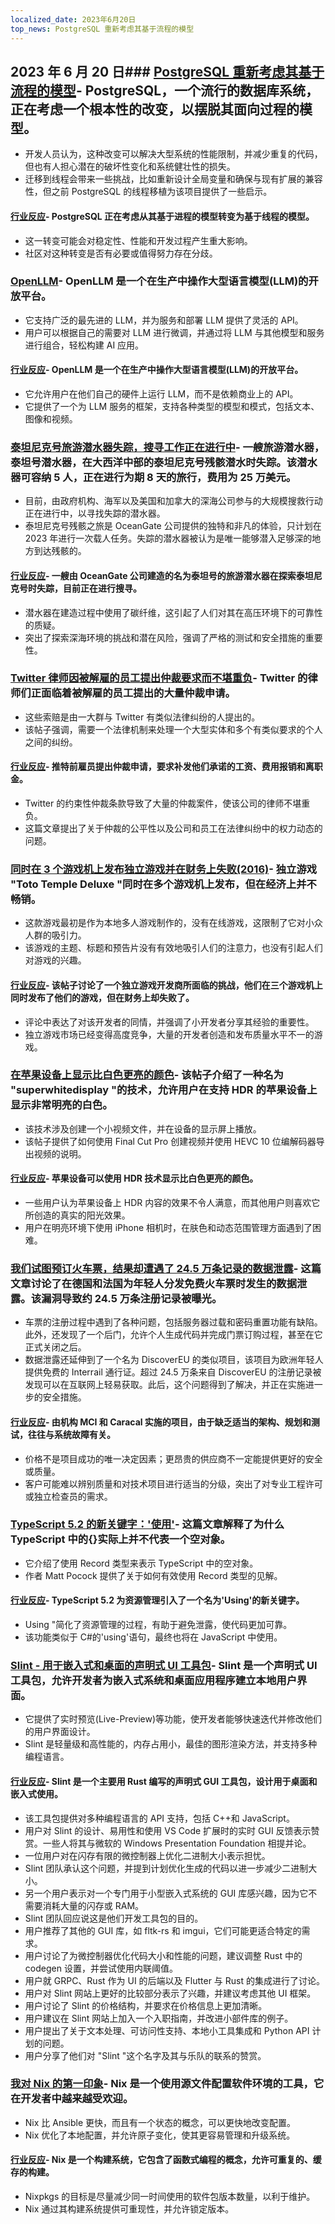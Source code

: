 ```yaml
---
localized_date: 2023年6月20日
top_news: PostgreSQL 重新考虑其基于流程的模型
---
```




<CallToAction />

<Steps>

## 2023 年 6 月 20 日### [PostgreSQL 重新考虑其基于流程的模型](https://lwn.net/SubscriberLink/934940/3abb2d4086680b78/)- PostgreSQL，一个流行的数据库系统，正在考虑一个根本性的改变，以摆脱其面向过程的模型。

- 开发人员认为，这种改变可以解决大型系统的性能限制，并减少重复的代码，但也有人担心潜在的破坏性变化和系统健壮性的损失。
- 迁移到线程会带来一些挑战，比如重新设计全局变量和确保与现有扩展的兼容性，但之前 PostgreSQL 的线程移植为该项目提供了一些启示。

#### [行业反应](http://news.ycombinator.com/item?id=36393030)- PostgreSQL 正在考虑从其基于进程的模型转变为基于线程的模型。

- 这一转变可能会对稳定性、性能和开发过程产生重大影响。
- 社区对这种转变是否有必要或值得努力存在分歧。

### [OpenLLM](https://github.com/bentoml/OpenLLM)- OpenLLM 是一个在生产中操作大型语言模型(LLM)的开放平台。

- 它支持广泛的最先进的 LLM，并为服务和部署 LLM 提供了灵活的 API。
- 用户可以根据自己的需要对 LLM 进行微调，并通过将 LLM 与其他模型和服务进行组合，轻松构建 AI 应用。

#### [行业反应](http://news.ycombinator.com/item?id=36388219)- OpenLLM 是一个在生产中操作大型语言模型(LLM)的开放平台。

- 它允许用户在他们自己的硬件上运行 LLM，而不是依赖商业上的 API。
- 它提供了一个为 LLM 服务的框架，支持各种类型的模型和模式，包括文本、图像和视频。

### [泰坦尼克号旅游潜水器失踪，搜寻工作正在进行中](https://www.bbc.com/news/world-us-canada-65953872)- 一艘旅游潜水器，泰坦号潜水器，在大西洋中部的泰坦尼克号残骸潜水时失踪。该潜水器可容纳 5 人，正在进行为期 8 天的旅行，费用为 25 万美元。

- 目前，由政府机构、海军以及美国和加拿大的深海公司参与的大规模搜救行动正在进行中，以寻找失踪的潜水器。
- 泰坦尼克号残骸之旅是 OceanGate 公司提供的独特和非凡的体验，只计划在 2023 年进行一次载人任务。失踪的潜水器被认为是唯一能够潜入足够深的地方到达残骸的。

#### [行业反应](http://news.ycombinator.com/item?id=36391053)- 一艘由 OceanGate 公司建造的名为泰坦号的旅游潜水器在探索泰坦尼克号时失踪，目前正在进行搜寻。

- 潜水器在建造过程中使用了碳纤维，这引起了人们对其在高压环境下的可靠性的质疑。
- 突出了探索深海环境的挑战和潜在风险，强调了严格的测试和安全措施的重要性。

### [Twitter 律师因被解雇的员工提出仲裁要求而不堪重负](https://www.techdirt.com/2023/06/16/twitters-lawyers-admit-theyre-overwhelmed-as-nearly-2000-laid-off-employees-file-arbitration-claims/)- Twitter 的律师们正面临着被解雇的员工提出的大量仲裁申请。

- 这些索赔是由一大群与 Twitter 有类似法律纠纷的人提出的。
- 该帖子强调，需要一个法律机制来处理一个大型实体和多个有类似要求的个人之间的纠纷。

#### [行业反应](http://news.ycombinator.com/item?id=36390308)- 推特前雇员提出仲裁申请，要求补发他们承诺的工资、费用报销和离职金。

- Twitter 的约束性仲裁条款导致了大量的仲裁案件，使该公司的律师不堪重负。
- 这篇文章提出了关于仲裁的公平性以及公司和员工在法律纠纷中的权力动态的问题。

### [同时在 3 个游戏机上发布独立游戏并在财务上失败(2016)](https://juicybeast.com/2016/01/11/releasing-an-indie-game-on-3-consoles-at-once-and-failing-financially/#2-years)- 独立游戏 "Toto Temple Deluxe "同时在多个游戏机上发布，但在经济上并不畅销。

- 这款游戏最初是作为本地多人游戏制作的，没有在线游戏，这限制了它对小众人群的吸引力。
- 该游戏的主题、标题和预告片没有有效地吸引人们的注意力，也没有引起人们对游戏的兴趣。

#### [行业反应](http://news.ycombinator.com/item?id=36387030)- 该帖子讨论了一个独立游戏开发商所面临的挑战，他们在三个游戏机上同时发布了他们的游戏，但在财务上却失败了。

- 评论中表达了对该开发者的同情，并强调了小开发者分享其经验的重要性。
- 独立游戏市场已经变得高度竞争，大量的开发者创造和发布质量水平不一的游戏。

### [在苹果设备上显示比白色更亮的颜色](https://github.com/dtinth/superwhite)- 该帖子介绍了一种名为 "superwhitedisplay "的技术，允许用户在支持 HDR 的苹果设备上显示非常明亮的白色。

- 该技术涉及创建一个小视频文件，并在设备的显示屏上播放。
- 该帖子提供了如何使用 Final Cut Pro 创建视频并使用 HEVC 10 位编解码器导出视频的说明。

#### [行业反应](http://news.ycombinator.com/item?id=36389285)- 苹果设备可以使用 HDR 技术显示比白色更亮的颜色。

- 一些用户认为苹果设备上 HDR 内容的效果不令人满意，而其他用户则喜欢它所创造的真实的阳光效果。
- 用户在明亮环境下使用 iPhone 相机时，在肤色和动态范围管理方面遇到了困难。

### [我们试图预订火车票，结果却遭遇了 24.5 万条记录的数据泄露](https://zerforschung.org/posts/freundschaftspass-en/)- 这篇文章讨论了在德国和法国为年轻人分发免费火车票时发生的数据泄露。该漏洞导致约 24.5 万条注册记录被曝光。

- 车票的注册过程中遇到了各种问题，包括服务器过载和密码重置功能有缺陷。此外，还发现了一个后门，允许个人生成代码并完成门票订购过程，甚至在它正式关闭之后。
- 数据泄露还延伸到了一个名为 DiscoverEU 的类似项目，该项目为欧洲年轻人提供免费的 Interrail 通行证。超过 24.5 万条来自 DiscoverEU 的注册记录被发现可以在互联网上轻易获取。此后，这个问题得到了解决，并正在实施进一步的安全措施。

#### [行业反应](http://news.ycombinator.com/item?id=36388828)- 由机构 MCI 和 Caracal 实施的项目，由于缺乏适当的架构、规划和测试，往往与系统故障有关。

- 价格不是项目成功的唯一决定因素；更昂贵的供应商不一定能提供更好的安全或质量。
- 客户可能难以辨别质量和对技术项目进行适当的分级，突出了对专业工程许可或独立检查员的需求。

### [TypeScript 5.2 的新关键字：'使用'](https://www.totaltypescript.com/typescript-5-2-new-keyword-using)- 这篇文章解释了为什么 TypeScript 中的{}实际上并不代表一个空对象。

- 它介绍了使用 Record 类型来表示 TypeScript 中的空对象。
- 作者 Matt Pocock 提供了关于如何有效使用 Record 类型的见解。

#### [行业反应](http://news.ycombinator.com/item?id=36388894)- TypeScript 5.2 为资源管理引入了一个名为'Using'的新关键字。

- Using "简化了资源管理的过程，有助于避免泄露，使代码更加可靠。
- 该功能类似于 C#的'using'语句，最终也将在 JavaScript 中使用。

### [Slint - 用于嵌入式和桌面的声明式 UI 工具包](https://slint.dev)- Slint 是一个声明式 UI 工具包，允许开发者为嵌入式系统和桌面应用程序建立本地用户界面。

- 它提供了实时预览(Live-Preview)等功能，使开发者能够快速迭代并修改他们的用户界面设计。
- Slint 是轻量级和高性能的，内存占用小，最佳的图形渲染方法，并支持多种编程语言。

#### [行业反应](http://news.ycombinator.com/item?id=36388821)- Slint 是一个主要用 Rust 编写的声明式 GUI 工具包，设计用于桌面和嵌入式使用。

- 该工具包提供对多种编程语言的 API 支持，包括 C++和 JavaScript。
- 用户对 Slint 的设计、易用性和使用 VS Code 扩展时的实时 GUI 反馈表示赞赏。一些人将其与微软的 Windows Presentation Foundation 相提并论。
- 一位用户对在闪存有限的微控制器上优化二进制大小表示担忧。
- Slint 团队承认这个问题，并提到计划优化生成的代码以进一步减少二进制大小。
- 另一个用户表示对一个专门用于小型嵌入式系统的 GUI 库感兴趣，因为它不需要消耗大量的闪存或 RAM。
- Slint 团队回应说这是他们开发工具包的目的。
- 用户推荐了其他的 GUI 库，如 fltk-rs 和 imgui，它们可能更适合特定的需求。
- 用户讨论了为微控制器优化代码大小和性能的问题，建议调整 Rust 中的 codegen 设置，并尝试使用内联阈值。
- 用户就 GRPC、Rust 作为 UI 的后端以及 Flutter 与 Rust 的集成进行了讨论。
- 用户对 Slint 网站上更好的比较部分表示了兴趣，并建议考虑其他 UI 框架。
- 用户讨论了 Slint 的价格结构，并要求在价格信息上更加清晰。
- 用户建议在 Slint 网站上加入一个入职指南，并改进小部件库的例子。
- 用户提出了关于文本处理、可访问性支持、本地小工具集成和 Python API 计划的问题。
- 用户分享了他们对 "Slint "这个名字及其与乐队的联系的赞赏。

### [我对 Nix 的第一印象](https://mtlynch.io/notes/nix-first-impressions/)- Nix 是一个使用源文件配置软件环境的工具，它在开发者中越来越受欢迎。

- Nix 比 Ansible 更快，而且有一个状态的概念，可以更快地改变配置。
- Nix 优化了本地配置，并允许原子变化，使其更容易管理和升级系统。

#### [行业反应](http://news.ycombinator.com/item?id=36387874)- Nix 是一个构建系统，它包含了函数式编程的概念，允许可重复的、缓存的构建。

- Nixpkgs 的目标是尽量减少同一时间使用的软件包版本数量，以利于维护。
- Nix 通过其构建系统提供可重现性，并允许锁定版本。

</Steps>
